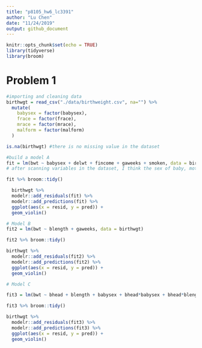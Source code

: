 ```yaml
---
title: "p8105_hw6_lc3391"
author: "Lu Chen"
date: "11/24/2019"
output: github_document
---
```


```r
knitr::opts_chunk$set(echo = TRUE)
library(tidyverse)
library(broom)

```
# Problem 1
```r
#importing and cleaning data
birthwgt = read_csv("./data/birthweight.csv", na="") %>% 
  mutate(
    babysex = factor(babysex),
    frace = factor(frace),
    mrace = factor(mrace),
    malform = factor(malform)
  )

is.na(birthwgt) #there is no missing value in the dataset

#build a model A
fit = lm(bwt ~ babysex + delwt + fincome + gaweeks + smoken, data = birthwgt)
# after scanning variables in the dataset, I think the sex of baby, mother's smoking status and amount during pregancy, mother's weight at delivery, baby's gestational age in weeks could all affect the birthweight of newborn.

fit %>% broom::tidy()

  birthwgt %>% 
  modelr::add_residuals(fit) %>% 
  modelr::add_predictions(fit) %>% 
  ggplot(aes(x = resid, y = pred)) + 
  geom_violin()

# Model B
fit2 = lm(bwt ~ blength + gaweeks, data = birthwgt) 

fit2 %>% broom::tidy()

birthwgt %>% 
  modelr::add_residuals(fit2) %>% 
  modelr::add_predictions(fit2) %>% 
  ggplot(aes(x = resid, y = pred)) + 
  geom_violin()

# Model C

fit3 = lm(bwt ~ bhead + blength + babysex + bhead*babysex + bhead*blength + blength*babysex, data = birthwgt)

fit3 %>% broom::tidy()

birthwgt %>% 
  modelr::add_residuals(fit3) %>% 
  modelr::add_predictions(fit3) %>% 
  ggplot(aes(x = resid, y = pred)) + 
  geom_violin()


```

